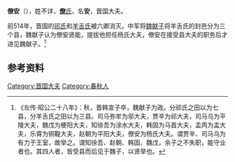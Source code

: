 {{Infobox 先秦人物
|名称= 僚安
|图像=
|图说=
|姓=
|氏=[[僚氏|僚]]
|名=安
|字=
|别名=
|别字=
|谥号=
|时代=春秋时期
|国家=
|身份=[[晋国|晋国]]杨氏大夫
|出生=
|逝世=
|在位=
|父=
|母=
|正妻=
|妾=
|子女=
|太子=
}}
'''僚安'''（{{bd|？||？||catIdx=X}}），姓不详，[[僚氏|'''僚'''氏]]，名'''安'''，晋国大夫。

前514年，晋国的[[祁氏|祁氏]]和[[羊舌氏|羊舌氏]]被六卿消灭。中军将[[魏献子|魏献子]]将羊舌氏的封邑分为三个县，魏献子认为僚安贤能，提拔他担任杨氏大夫，僚安在接受县大夫的职务后才进见魏献子。<ref>《左传·昭公二十八年》：秋，晋韩宣子卒，魏献子为政。分祁氏之田以为七县，分羊舌氏之田以为三县。司马弥牟为邬大夫，贾辛为祁大夫，司马乌为平陵大夫，魏戊为梗阳大夫，知徐吾为涂水大夫，韩固为马首大夫，孟丙为盂大夫，乐霄为铜鞮大夫，赵朝为平阳大夫，僚安为杨氏大夫。谓贾辛、司马乌为有力于王室，故举之。谓知徐吾、赵朝、韩固、魏戊，余子之不失职，能守业者也。其四人者，皆受县而后见于魏子，以贤举也。</ref>

==参考资料==
{{reflist}}

[[Category:晋国大夫|Category:晋国大夫]]
[[Category:春秋人|Category:春秋人]]